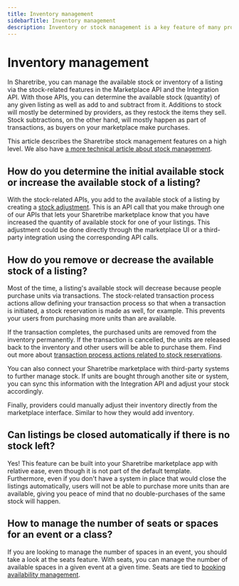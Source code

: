 ```yaml
---
title: Inventory management
sidebarTitle: Inventory management
description: Inventory or stock management is a key feature of many product marketplaces. Here's how the Sharetribe stock management works.
---
```


# Inventory management

In Sharetribe, you can manage the available stock or inventory of a
listing via the stock-related features in the Marketplace API and the
Integration API. With those APIs, you can determine the available stock
(quantity) of any given listing as well as add to and subtract from it.
Additions to stock will mostly be determined by providers, as they
restock the items they sell. Stock subtractions, on the other hand, will
mostly happen as part of transactions, as buyers on your marketplace
make purchases.

This article describes the Sharetribe stock management features on a
high level. We also have
[a more technical article about stock management](/references/stock/).

## How do you determine the initial available stock or increase the available stock of a listing?

With the stock-related APIs, you add to the available stock of a listing
by creating a [stock adjustment](/references/stock/). This is an API
call that you make through one of our APIs that lets your Sharetribe
marketplace know that you have increased the quantity of available stock
for one of your listings. This adjustment could be done directly through
the marketplace UI or a third-party integration using the corresponding
API calls.

## How do you remove or decrease the available stock of a listing?

Most of the time, a listing's available stock will decrease because
people purchase units via transactions. The stock-related transaction
process actions allow defining your transaction process so that when a
transaction is initiated, a stock reservation is made as well, for
example. This prevents your users from purchasing more units than are
available.

If the transaction completes, the purchased units are removed from the
inventory permanently. If the transaction is cancelled, the units are
released back to the inventory and other users will be able to purchase
them. Find out more about
[transaction process actions related to stock reservations](/references/transaction-process-actions/#stock-reservations).

You can also connect your Sharetribe marketplace with third-party
systems to further manage stock. If units are bought through another
site or system, you can sync this information with the Integration API
and adjust your stock accordingly.

Finally, providers could manually adjust their inventory directly from
the marketplace interface. Similar to how they would add inventory.

## Can listings be closed automatically if there is no stock left?

Yes! This feature can be built into your Sharetribe marketplace app with
relative ease, even though it is not part of the default template.
Furthermore, even if you don't have a system in place that would close
the listings automatically, users will not be able to purchase more
units than are available, giving you peace of mind that no
double-purchases of the same stock will happen.

## How to manage the number of seats or spaces for an event or a class?

If you are looking to manage the number of spaces in an event, you
should take a look at the seats feature. With seats, you can manage the
number of available spaces in a given event at a given time. Seats are
tied to [booking availability management](/concepts/manage-seats/).
